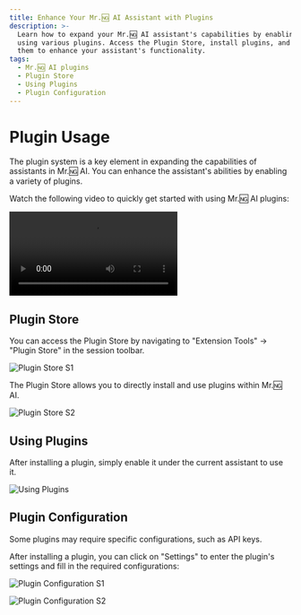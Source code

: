 ```yaml
---
title: Enhance Your Mr.🆖 AI Assistant with Plugins
description: >-
  Learn how to expand your Mr.🆖 AI assistant's capabilities by enabling and
  using various plugins. Access the Plugin Store, install plugins, and configure
  them to enhance your assistant's functionality.
tags:
  - Mr.🆖 AI plugins
  - Plugin Store
  - Using Plugins
  - Plugin Configuration
---
```


# Plugin Usage

The plugin system is a key element in expanding the capabilities of assistants in Mr.🆖 AI. You can enhance the assistant's abilities by enabling a variety of plugins.

Watch the following video to quickly get started with using Mr.🆖 AI plugins:

<Video
  height={840}
  src="https://github.com/lobehub/lobe-chat/assets/28616219/94d4c312-1699-4e24-8782-138883678c9e"
/>

## Plugin Store

You can access the Plugin Store by navigating to "Extension Tools" -> "Plugin Store" in the session toolbar.

<Image
  alt="Plugin Store S1"
  height={472}
  src="https://github.com/lobehub/lobe-chat/assets/28616219/ab4e60d0-1293-49ac-8798-cb29b3b789e6"
/>

The Plugin Store allows you to directly install and use plugins within Mr.🆖 AI.

<Image
  alt="Plugin Store S2"
  height={612}
  src="https://github.com/lobehub/lobe-chat/assets/28616219/d7a5d821-116f-4be6-8a1a-38d81a5ea0ea"
/>

## Using Plugins

After installing a plugin, simply enable it under the current assistant to use it.

<Image
  alt="Using Plugins"
  height={472}
  src="https://github.com/lobehub/lobe-chat/assets/28616219/76ab1ae7-a4f9-4285-8ebd-45b90251aba1"
/>

## Plugin Configuration

Some plugins may require specific configurations, such as API keys.

After installing a plugin, you can click on "Settings" to enter the plugin's settings and fill in the required configurations:

<Image
  alt="Plugin Configuration S1"
  height={472}
  src="https://github.com/lobehub/lobe-chat/assets/28616219/10eb3023-4528-4b06-8092-062e7b3865cc"
/>

<Image
  alt="Plugin Configuration S2"
  height={472}
  src="https://github.com/lobehub/lobe-chat/assets/28616219/ab2e4c25-4b11-431b-9266-442d8b14cb41"
/>
